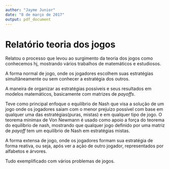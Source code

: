 ```yaml
---
author: "Jayme Junior"
date: "8 de março de 2017"
output: pdf_document
---
```


# Relatório teoria dos jogos

Relatou o processo que levou ao surgimento da teoria dos jogos como 
conhecemos hj, mostrando vários trabalhos de matemáticos e estudiosos.

A forma normal de jogo, onde os jogadores escolhem suas estratégias 
simultâneamente ou sem conhecer a estratégia dos outros.

A maneira de organizar as estratégias possíveis e seus resultados em 
modelos matemáticos, basicamente com matrizes de *payoffs*.

Teve como principal enfoque o equilíbrio de Nash que visa a solução de 
um jogo onde os jogadores saiam com o menor prejuízo possível com base
em qualquer uma das estratégias(puras, mistas) e em qualquer tipo de 
jogo. O teorema minimax de Von Newmann é usado como apoio a força do 
teorema do equilíbrio de nash, mostrando que qualquer jogo definido por
uma matriz de *payoff* tem um equilíbrio de Nash em estratégias mistas.

A forma extensa de jogo, onde os jogadores formam sua estratégia de 
forma reativa, ou seja, após ver a ação de outro jogador, representados
por alfabetos e árvores.

Tudo exemplificado com vários problemas de jogos.